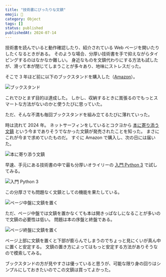 ```yaml
---
title: "技術書にぴったりな文鎮"
emoji: 📗
category: Object
tags: []
status: published
publishedAt: 2024-07-14
---
```


技術書を読んでいると動作確認したり、紹介されている Web ページを開いたりしたくなるときがある。
そのような場合、分厚い技術書を手で抑えながらタイピングするのはなかなか難しい。
身近なものを文鎮代わりにする方法も試したが、滑って本が閉じてしまうことが多々あり、地味にストレスだった。

そこで 3 年ほど前に以下のブックスタンドを購入した（[Amazon](https://amzn.asia/d/0b49jukS)）。

![ブックスタンド](/images/object/2024-07-14/01.jpg)

これでひとまず目的は達成した。
しかし、収納するときに嵩張るのでもっとスマートな方法がないのかと使うたびに思っていた。

ただ、そんな不満も毎回ブックスタンドを組み立てるたびに薄れていった。

時は流れて 2024 年。
ネットサーフィンをしているとコクヨから [本に寄り添う文鎮](https://amzn.asia/d/05GjQggd) という今までありそうでなかった文鎮が発売されたことを知った。
まさにこれが今まで求めていたものだ。
すぐに Amazon で購入し、次の日には届いた。

![本に寄り添う文鎮](/images/object/2024-07-14/02.jpg "特に理由はないが真鍮製にした")

早速、手元にある技術書の中で最も分厚いオライリーの [入門 Python 3](https://amzn.asia/d/06nulLys) で試してみる。

![入門 Python 3](/images/object/2024-07-14/03.jpg "753 ページある")

この分厚さでも問題なく文鎮としての機能を果たしている。

![ページ中盤に文鎮を置く](/images/object/2024-07-14/04.jpg)

ただ、ページ中盤では文鎮を置かなくても本は開きっぱなしになることが多いので文鎮の必要性は低い。
問題は本の序盤と終盤である。

![ページ終盤に文鎮を置く](/images/object/2024-07-14/05.jpg)

ページ上部に文鎮を置くと下部が膨らんでしまうのでちょっと見にくいが真ん中に置くと安定する。
文鎮の置き方によってはもっと安定する方法がありそうなので模索してみる。

ブックスタンドの方が見やすさは優っていると思うが、可能な限り身の回りはシンプルにしておきたいのでこの文鎮は買ってよかった。
